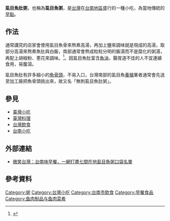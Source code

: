 {{合併自|虱目魚肚}}
{{問題條目|
{{globalize}}
{{POV |time=2013-06-13T12:49:05+00:00 }}
}}

'''虱目魚肚粥'''，也稱為'''虱目魚粥'''，是[[台灣|台灣]]在[[台南市|台南地區]]盛行的一種小吃，為當地傳統的[[早點|早點]]。
== 作法 ==
通常講究的店家會使用虱目魚骨來熬煮高湯，再加上鹽來調味就是現成的高湯，取部分高湯來熬煮魚肚與白飯，南部通常會熬成粒粒分明的飯湯而不是糜化的粥湯，再配上胡椒粉、蔥花來調味。<ref>{{cite book|title=高雄美食攻略版圖|year=2003|isbn=986778071X}}</ref>。因虱目魚肚富含[[魚油|魚油]]，腸胃道不佳的人不宜連續食用，易腹瀉。

虱目魚肚有許多細小的[[魚骨頭|魚骨頭]]，不易入口，台灣南部的虱目魚[[養殖漁業|養殖]]業者通常會先送至加工廠把魚骨頭挑出來，故又名「無刺虱目魚肚粥」。

==參見==
* [[臺灣小吃|臺灣小吃]]
* [[臺灣料理|臺灣料理]]
* [[台灣飲食|台灣飲食]]
* [[台南小吃|台南小吃]]

==外部連結==
*[https://smiletaiwan.cw.com.tw/article/1073 微笑台灣：台南味早餐，一網打盡七間在地虱目魚粥口袋名單]

== 參考資料 ==
{{reflist}}

[[Category:粥|Category:粥]]
[[Category:台灣小吃|Category:台灣小吃]]
[[Category:台南市飲食|Category:台南市飲食]]
[[Category:早餐食品|Category:早餐食品]]
[[Category:鱼肉制品与鱼肉菜肴|Category:鱼肉制品与鱼肉菜肴]]